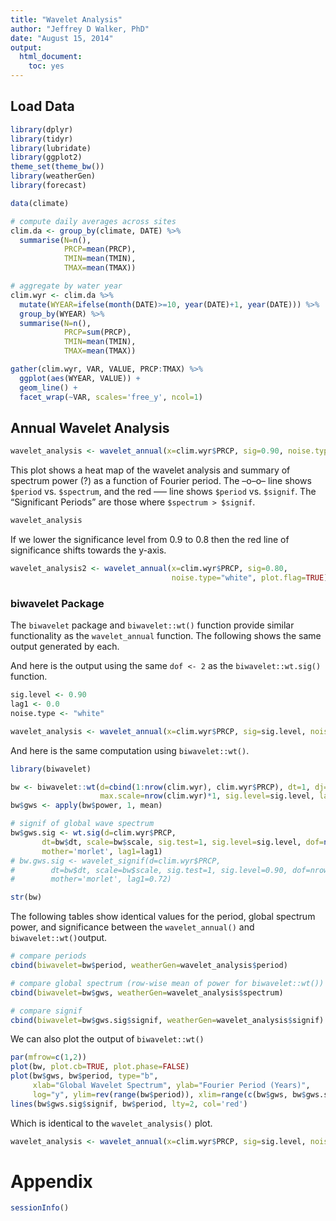 ```yaml
---
title: "Wavelet Analysis"
author: "Jeffrey D Walker, PhD"
date: "August 15, 2014"
output:
  html_document:
    toc: yes
---
```

<!--
%\VignetteEngine{knitr::rmarkdown}
%\VignetteIndexEntry{Wavelet Analysis}
-->

## Load Data

```r
library(dplyr)
library(tidyr)
library(lubridate)
library(ggplot2)
theme_set(theme_bw())
library(weatherGen)
library(forecast)
```

```r
data(climate)

# compute daily averages across sites
clim.da <- group_by(climate, DATE) %>%
  summarise(N=n(),
            PRCP=mean(PRCP),
            TMIN=mean(TMIN),
            TMAX=mean(TMAX))

# aggregate by water year
clim.wyr <- clim.da %>%
  mutate(WYEAR=ifelse(month(DATE)>=10, year(DATE)+1, year(DATE))) %>%
  group_by(WYEAR) %>%
  summarise(N=n(),
            PRCP=sum(PRCP),
            TMIN=mean(TMIN),
            TMAX=mean(TMAX))
```

```r
gather(clim.wyr, VAR, VALUE, PRCP:TMAX) %>%
  ggplot(aes(WYEAR, VALUE)) +
  geom_line() +
  facet_wrap(~VAR, scales='free_y', ncol=1)
```

## Annual Wavelet Analysis

```r
wavelet_analysis <- wavelet_annual(x=clim.wyr$PRCP, sig=0.90, noise.type="white", plot.flag=TRUE)
```

This plot shows a heat map of the wavelet analysis and summary of spectrum power (?) as a function of Fourier period. The --o--o-- line shows `$period` vs. `$spectrum`, and the red ----- line shows `$period` vs. `$signif`. The "Significant Periods" are those where `$spectrum > $signif`.

```r
wavelet_analysis
```

If we lower the significance level from 0.9 to 0.8 then the red line of significance shifts towards the y-axis. 

```r
wavelet_analysis2 <- wavelet_annual(x=clim.wyr$PRCP, sig=0.80, 
                                    noise.type="white", plot.flag=TRUE)
```

### biwavelet Package

The `biwavelet` package and `biwavelet::wt()` function provide similar functionality as the `wavelet_annual` function. The following shows the same output generated by each. 

And here is the output using the same `dof <- 2` as the `biwavelet::wt.sig()` function.
```r
sig.level <- 0.90
lag1 <- 0.0
noise.type <- "white"

wavelet_analysis <- wavelet_annual(x=clim.wyr$PRCP, sig=sig.level, noise.type=noise.type, plot.flag=FALSE)
```

And here is the same computation using `biwavelet::wt()`.
```r
library(biwavelet)

bw <- biwavelet::wt(d=cbind(1:nrow(clim.wyr), clim.wyr$PRCP), dt=1, dj=1/4, 
                    max.scale=nrow(clim.wyr)*1, sig.level=sig.level, lag1=lag1, sig.test=1)
bw$gws <- apply(bw$power, 1, mean)

# signif of global wave spectrum
bw$gws.sig <- wt.sig(d=clim.wyr$PRCP,
       dt=bw$dt, scale=bw$scale, sig.test=1, sig.level=sig.level, dof=nrow(clim.wyr)-bw$scale, 
       mother='morlet', lag1=lag1)
# bw.gws.sig <- wavelet_signif(d=clim.wyr$PRCP,
#        dt=bw$dt, scale=bw$scale, sig.test=1, sig.level=0.90, dof=nrow(clim.wyr)-bw$scale, 
#        mother='morlet', lag1=0.72)

str(bw)
```

The following tables show identical values for the period, global spectrum power, and significance between the `wavelet_annual()` and `biwavelet::wt()`output.

```r
# compare periods
cbind(biwavelet=bw$period, weatherGen=wavelet_analysis$period)

# compare global spectrum (row-wise mean of power for biwavelet::wt())
cbind(biwavelet=bw$gws, weatherGen=wavelet_analysis$spectrum)

# compare signif
cbind(biwavelet=bw$gws.sig$signif, weatherGen=wavelet_analysis$signif)
```

We can also plot the output of `biwavelet::wt()`

```r
par(mfrow=c(1,2))
plot(bw, plot.cb=TRUE, plot.phase=FALSE)
plot(bw$gws, bw$period, type="b",
     xlab="Global Wavelet Spectrum", ylab="Fourier Period (Years)",
     log="y", ylim=rev(range(bw$period)), xlim=range(c(bw$gws, bw$gws.sig$signif)))
lines(bw$gws.sig$signif, bw$period, lty=2, col='red')  	
```

Which is identical to the `wavelet_analysis()` plot.

```r
wavelet_analysis <- wavelet_annual(x=clim.wyr$PRCP, sig=sig.level, noise.type=noise.type, plot.flag=TRUE)
```

# Appendix

```r
sessionInfo()
```


